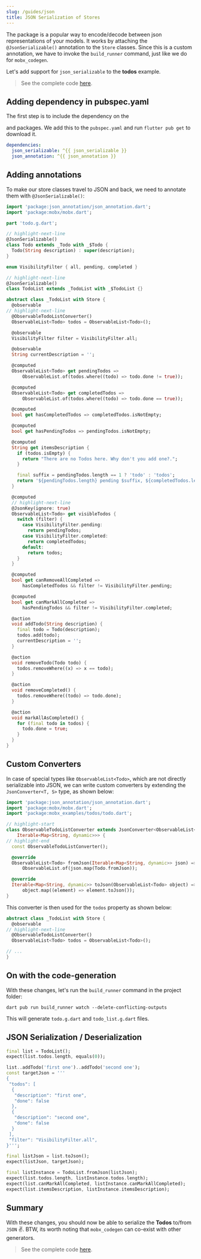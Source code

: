 ```yaml
---
slug: /guides/json
title: JSON Serialization of Stores
---
```



The <PubBadge name="json_serializable" /> package is a popular way to
encode/decode between json representations of your models. It works by attaching
the `@JsonSerializable()` annotation to the `Store` classes. Since this is a
custom annotation, we have to invoke the `build_runner` command, just like we do
for `mobx_codegen`.

Let's add support for `json_serializable` to the **todos** example.

> See the complete code
> [here](https://github.com/mobxjs/mobx.dart/tree/main/mobx_examples/lib/todos).

## Adding dependency in pubspec.yaml

The first step is to include the dependency on the

<PubBadge name="json_serializable" /> and <PubBadge name="json_annotation" />
packages. We add this to the `pubspec.yaml` and run `flutter pub get` to download
it.

```yaml
dependencies:
  json_serializable: ^{{ json_serializable }}
  json_annotation: ^{{ json_annotation }}
```

## Adding annotations

To make our store classes travel to JSON and back, we need to annotate them with
`@JsonSerializable()`:

```dart
import 'package:json_annotation/json_annotation.dart';
import 'package:mobx/mobx.dart';

part 'todo.g.dart';

// highlight-next-line
@JsonSerializable()
class Todo extends _Todo with _$Todo {
  Todo(String description) : super(description);
}

enum VisibilityFilter { all, pending, completed }

// highlight-next-line
@JsonSerializable()
class TodoList extends _TodoList with _$TodoList {}

abstract class _TodoList with Store {
  @observable
// highlight-next-line
  @ObservableTodoListConverter()
  ObservableList<Todo> todos = ObservableList<Todo>();

  @observable
  VisibilityFilter filter = VisibilityFilter.all;

  @observable
  String currentDescription = '';

  @computed
  ObservableList<Todo> get pendingTodos =>
      ObservableList.of(todos.where((todo) => todo.done != true));

  @computed
  ObservableList<Todo> get completedTodos =>
      ObservableList.of(todos.where((todo) => todo.done == true));

  @computed
  bool get hasCompletedTodos => completedTodos.isNotEmpty;

  @computed
  bool get hasPendingTodos => pendingTodos.isNotEmpty;

  @computed
  String get itemsDescription {
    if (todos.isEmpty) {
      return "There are no Todos here. Why don't you add one?.";
    }

    final suffix = pendingTodos.length == 1 ? 'todo' : 'todos';
    return '${pendingTodos.length} pending $suffix, ${completedTodos.length} completed';
  }

  @computed
  // highlight-next-line
  @JsonKey(ignore: true)
  ObservableList<Todo> get visibleTodos {
    switch (filter) {
      case VisibilityFilter.pending:
        return pendingTodos;
      case VisibilityFilter.completed:
        return completedTodos;
      default:
        return todos;
    }
  }

  @computed
  bool get canRemoveAllCompleted =>
      hasCompletedTodos && filter != VisibilityFilter.pending;

  @computed
  bool get canMarkAllCompleted =>
      hasPendingTodos && filter != VisibilityFilter.completed;

  @action
  void addTodo(String description) {
    final todo = Todo(description);
    todos.add(todo);
    currentDescription = '';
  }

  @action
  void removeTodo(Todo todo) {
    todos.removeWhere((x) => x == todo);
  }

  @action
  void removeCompleted() {
    todos.removeWhere((todo) => todo.done);
  }

  @action
  void markAllAsCompleted() {
    for (final todo in todos) {
      todo.done = true;
    }
  }
}
```

## Custom Converters

In case of special types like `ObservableList<Todo>`, which are not directly
serializable into JSON, we can write custom converters by extending the
`JsonConverter<T, S>` type, as shown below:

```dart
import 'package:json_annotation/json_annotation.dart';
import 'package:mobx/mobx.dart';
import 'package:mobx_examples/todos/todo.dart';

// highlight-start
class ObservableTodoListConverter extends JsonConverter<ObservableList<Todo>,
    Iterable<Map<String, dynamic>>> {
// highlight-end
  const ObservableTodoListConverter();

  @override
  ObservableList<Todo> fromJson(Iterable<Map<String, dynamic>> json) =>
      ObservableList.of(json.map(Todo.fromJson));

  @override
  Iterable<Map<String, dynamic>> toJson(ObservableList<Todo> object) =>
      object.map((element) => element.toJson());
}

```

This converter is then used for the `todos` property as shown below:

```dart
abstract class _TodoList with Store {
  @observable
// highlight-next-line
  @ObservableTodoListConverter()
  ObservableList<Todo> todos = ObservableList<Todo>();

// ...
}
```

## On with the code-generation

With these changes, let's run the `build_runner` command in the project folder:

```
dart pub run build_runner watch --delete-conflicting-outputs
```

This will generate `todo.g.dart` and `todo_list.g.dart` files.

## JSON Serialization / Deserialization

```dart
final list = TodoList();
expect(list.todos.length, equals(0));

list..addTodo('first one')..addTodo('second one');
const targetJson = '''
{
 "todos": [
  {
   "description": "first one",
   "done": false
  },
  {
   "description": "second one",
   "done": false
  }
 ],
 "filter": "VisibilityFilter.all",
}''';

final listJson = list.toJson();
expect(listJson, targetJson);

final listInstance = TodoList.fromJson(listJson);
expect(list.todos.length, listInstance.todos.length);
expect(list.canMarkAllCompleted, listInstance.canMarkAllCompleted);
expect(list.itemsDescription, listInstance.itemsDescription);
```

## Summary

With these changes, you should now be able to serialize the **Todos** to/from
`JSON` ✌️. BTW, its worth noting that `mobx_codegen` can co-exist with other
generators.

> See the complete code
> [here](https://github.com/mobxjs/mobx.dart/tree/main/mobx_examples/lib/todos).
